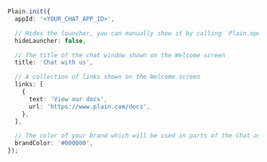 ```typescript
Plain.init({
  appId: '<YOUR_CHAT_APP_ID>',

  // Hides the launcher, you can manually show it by calling `Plain.open()` (default: false)
  hideLauncher: false,

  // The title of the chat window shown on the Welcome screen
  title: 'Chat with us',

  // A collection of links shown on the Welcome screen
  links: [
    {
      text: 'View our docs',
      url: 'https://www.plain.com/docs',
    },
  ],

  // The color of your brand which will be used in parts of the Chat as well as the launcher color
  brandColor: '#000000',
});
```
